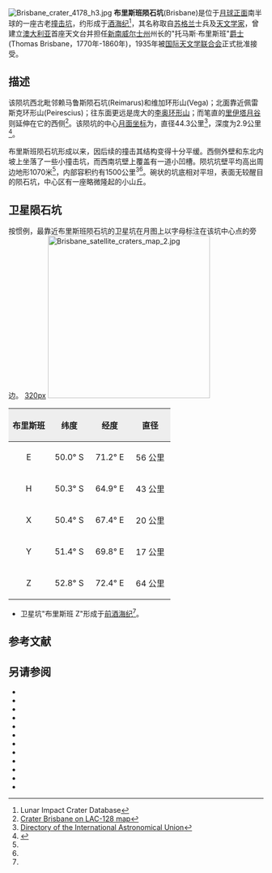 {{lunar crater data|
 image=Brisbane crater 4052 h1.jpg|240px|
 caption=月球轨道器4号拍摄的图像|
 latitude=49.2|
 N_or_S=S|
 longitude=68.76|
 E_or_W=E|
 diameter=44.3公里|
 depth=2.9公里|
 colong=292|
 eponym=托马斯·布里斯班}}
[[Image:Brisbane_crater_4178_h3.jpg|thumb]]
'''布里斯班陨石坑'''(Brisbane)是位于[[月球正面|月球正面]]南半球的一座古老[[撞击坑|撞击坑]]，约形成于[[酒海纪|酒海纪]]<ref name=LICD>Lunar Impact Crater Database</ref>，其名称取自[[苏格兰|苏格兰]]士兵及[[天文学家|天文学家]]，曾建立[[澳大利亚|澳大利亚]]首座天文台并担任[[新南威尔士州|新南威尔士州]]州长的"托马斯·布里斯班"[[爵士|爵士]](Thomas Brisbane，1770年-1860年)，1935年被[[国际天文学联合会|国际天文学联合会]]正式批准接受。

==描述==
该陨坑西北毗邻赖马鲁斯陨石坑(Reimarus)和维加环形山(Vega)；北面靠近佩雷斯克环形山(Peirescius)；往东面更远是庞大的[[李奥环形山|李奥环形山]]；而笔直的[[里伊塔月谷|里伊塔月谷]]则延伸在它的西侧<ref>[http://planetarynames.wr.usgs.gov/images/Lunar/lac_128_lo.pdf Crater Brisbane on LAC-128 map]</ref>。该陨坑的中心[[月面坐标|月面坐标]]为{{Coord|49.2|S|68.76|E|globe:Moon|nogoogle=1|noosm=1}}，直径44.3公里<ref name="IAU">[http://planetarynames.wr.usgs.gov/Feature/883 Directory of the International Astronomical Union]</ref>，深度为2.9公里<ref>{{Cite web |url=http://fisherka.csolutionshosting.net/astronote/plan/craterdepth/html/CraterDepthFeatureNameWestfall.html |title=John E. Westfall's Atlas of the Lunar Terminator, Cambridge Univ. Press (2000) |accessdate=2016-07-31 |archive-date=2014-12-18 |archive-url=https://archive.today/20141218234310/http://fisherka.csolutionshosting.net/astronote/plan/craterdepth/html/CraterDepthFeatureNameWestfall.html |dead-url=yes }}</ref>。

布里斯班陨石坑形成以来，因后续的撞击其结构变得十分平缓。西侧外壁和东北内坡上坐落了一些小撞击坑，而西南坑壁上覆盖有一道小凹槽。陨坑坑壁平均高出周边地形1070米<ref name="LICD"/>，内部容积约有1500公里<sup>3</sup><ref name="LICD"/>。碗状的坑底相对平坦，表面无较醒目的陨石坑，中心区有一座略微隆起的小山丘。

==卫星陨石坑==
按惯例，最靠近布里斯班陨石坑的卫星坑在月图上以字母标注在该坑中心点的旁边。
[[image:Brisbane_satellite_craters_map_1.jpg|320px]]
[[Image:Brisbane_satellite_craters_map_2.jpg|320px]]

{| class="wikitable"
!width="25%" style="background:#eeeeee;" |布里斯班
!width="25%" style="background:#eeeeee;" |纬度
!width="25%" style="background:#eeeeee;" |经度
!width="25%" style="background:#eeeeee;" |直径
|-
|align="center"|E
|align="center"|50.0° S
|align="center"|71.2° E
|align="center"|56 公里
|-
|align="center"|H
|align="center"|50.3° S
|align="center"|64.9° E
|align="center"|43 公里
|-
|align="center"|X
|align="center"|50.4° S
|align="center"|67.4° E
|align="center"|20 公里
|-
|align="center"|Y
|align="center"|51.4° S
|align="center"|69.8° E
|align="center"|17 公里
|-
|align="center"|Z
|align="center"|52.8° S
|align="center"|72.4° E
|align="center"|64 公里
|}{{clear}}
* 卫星坑"布里斯班 Z"形成于[[前酒海纪|前酒海纪]]<ref name="LICD"/>。

==参考文献==
{{reflist}}

==另请参阅==
{{refbegin}}
* {{cite book
  | last1 = Andersson
  | first1 = L. E.
  | last2 = Whitaker
  | first2 = E. A.
  | authorlink2 = Ewen Whitaker
  | date = 1982
  | title = [[NASA|NASA]] Catalogue of Lunar Nomenclature
  | publisher = NASA RP-1097
  | ref = harv
  }}
* {{cite web
  | last = Blue
  | first = Jennifer
  | date = July 25, 2007
  | title = Gazetteer of Planetary Nomenclature
  | publisher = [[United_States_Geological_Survey|USGS]]
  | url = http://planetarynames.wr.usgs.gov/
  | accessdate = 2007-08-05
  | ref = harv
  | archive-date = 2014-09-24
  | archive-url = https://web.archive.org/web/20140924155446/http://planetarynames.wr.usgs.gov/Page/GANYMEDE/target
  | dead-url = no
  }}
* {{cite book
  | last1 = Bussey
  | first1 = B.
  | authorlink1 = Ben Bussey
  | last2 = Spudis
  | first2 = P.
  | authorlink2 = Paul Spudis
  | date = 2004
  | title = The Clementine Atlas of the Moon
  | publisher = Cambridge University Press
  | location = New York
  | isbn = 978-0-521-81528-4
  | ref = harv
  }}
* {{cite book
  | last1 = Cocks
  | first1 = Elijah E.
  | last2 = Cocks
  | first2 = Josiah C.
  | date = 1995
  | title = Who's Who on the Moon: A Biographical Dictionary of Lunar Nomenclature
  | url = https://archive.org/details/isbn_9780936389271
  | publisher = Tudor Publishers
  | isbn = 978-0-936389-27-1
  | ref = harv
  }}
* {{cite web
  | last = McDowell
  | first = Jonathan
  | date = July 15, 2007
  | url = http://host.planet4589.org/astro/lunar/
  | title = Lunar Nomenclature
  | publisher = Jonathan's Space Report
  | accessdate = 2007-10-24
  | ref = harv
  | archive-date = 2018-12-25
  | archive-url = https://web.archive.org/web/20181225170156/http://host.planet4589.org/astro/lunar/
  | dead-url = no
  }}
* {{cite journal| last1 = Menzel| first1 = D. H.| last2 = Minnaert| first2 = M.| last3 = Levin| first3 = B.| last4 = Dollfus| first4 = A.| last5 = Bell| first5 = B.| title = Report on Lunar Nomenclature by the Working Group of Commission 17 of the IAU| doi = 10.1007/BF00171763| journal = Space Science Reviews| volume = 12| issue = 2| pages = 136–186| date = 1971| bibcode = 1971SSRv...12..136M| ref = harv}}
* {{cite book
  | first = Patrick
  | last = Moore
  | authorlink = Patrick Moore
  | date = 2001
  | title = On the Moon
  | url = https://archive.org/details/patrickmooreonmo00patr
  | publisher = Sterling Publishing Co.
  | isbn = 978-0-304-35469-6
  | ref = harv
  }}
* {{cite book
  | first = Fred W.
  | last = Price
  | date = 1988
  | title = The Moon Observer's Handbook
  | publisher = Cambridge University Press
  | isbn = 978-0-521-33500-3
  | ref = harv
  }}
* {{cite book
  | last = Rükl
  | first = Antonín
  | authorlink = Antonín Rükl
  | date = 1990
  | title = Atlas of the Moon
  | publisher = Kalmbach Books
  | isbn = 978-0-913135-17-4
  | ref = harv
  }}
* {{cite book
  | last = Webb
  | first = Rev. T. W.
  | authorlink = Thomas William Webb
  | date = 1962
  | title = Celestial Objects for Common Telescopes
  | url = https://archive.org/details/celestialobjects00webb
  | edition = 6th revised
  | publisher = Dover
  | isbn = 978-0-486-20917-3
  | ref = harv
  }}
* {{cite book
  | first = Ewen A.
  | last = Whitaker
  | authorlink = Ewen Whitaker
  | date = 1999
  | title = Mapping and Naming the Moon
  | publisher = Cambridge University Press
  | isbn = 978-0-521-62248-6
  | ref = harv
  }}
* {{cite book
  | first = Peter T.
  | last = Wlasuk
  | date = 2000
  | title = Observing the Moon
  | publisher = Springer
  | isbn = 978-1-85233-193-1
  | ref = harv
 }}
{{refend}}